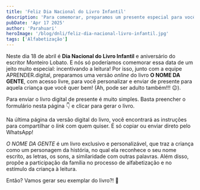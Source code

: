```yaml
---
title: 'Feliz Dia Nacional do Livro Infantil'
description: 'Para comemorar, preparamos um presente especial para você enviar a quem quiser!'
pubDate: 'Apr 17 2025'
author: 'Parahuari'
heroImage: '/blog/dnli/feliz-dia-nacional-livro-infantil.jpg'
tags: ['Alfabetização']
---
```


Neste dia 18 de abril é **Dia Nacional do Livro Infantil** e aniversário do escritor Monteiro Lobato. E nós só poderíamos comemorar essa data de um jeito muito especial: incentivando a leitura! Por isso, junto com a equipe APRENDER.digital, preparamos uma versão *online* do livro **O NOME DA GENTE**, com acesso livre, para você personalizar e enviar de presente para aquela criança que você quer bem! (Ah, pode ser adulto também!!! 😉).

Para enviar o livro digital de presente é muito simples. Basta preencher o formulário nesta página 👇 e clicar para gerar o livro.

Na última página da versão digital do livro, você encontrará as instruções para compartilhar o *link* com quem quiser. É só copiar ou enviar direto pelo WhatsApp!

*O NOME DA GENTE* é um livro exclusivo e personalizável, que traz a criança como um personagem da história, no qual ela reconhece o seu nome escrito, as letras, os sons, a similaridade com outras palavras. Além disso, propõe a participação da família no processo de alfabetização e no estímulo da criança à leitura.

Então? Vamos gerar seu exemplar do livro?! 🎁


<LivroForm />
<Parau />



